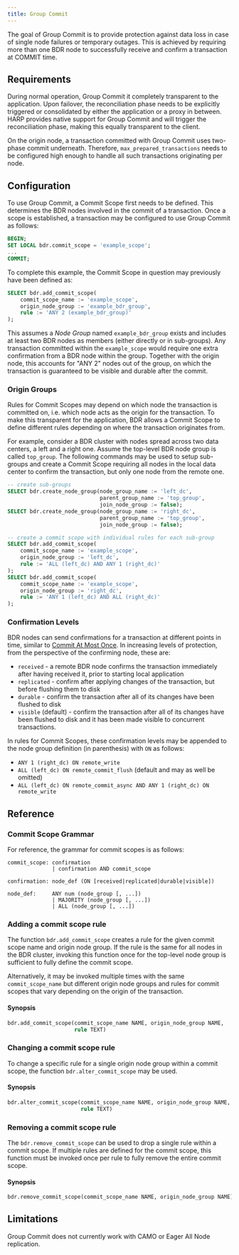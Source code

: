 ```yaml
---
title: Group Commit
---
```


The goal of Group Commit is to provide protection against data loss
in case of single node failures or temporary outages. This is achieved
by requiring more than one BDR node to successfully receive and
confirm a transaction at COMMIT time.

## Requirements

During normal operation, Group Commit it completely transparent to the
application.  Upon failover, the reconciliation phase needs to be
explicitly triggered or consolidated by either the application or a
proxy in between.  HARP provides native support for Group Commit and
will trigger the reconciliation phase, making this equally transparent
to the client.

On the origin node, a transaction committed with Group Commit uses
two-phase commit underneath.  Therefore, `max_prepared_transactions`
needs to be configured high enough to handle all such transactions
originating per node.

## Configuration

To use Group Commit, a Commit Scope first needs to be defined.  This
determines the BDR nodes involved in the commit of a transaction.
Once a scope is established, a transaction may be configured to use
Group Commit as follows:

```sql
BEGIN;
SET LOCAL bdr.commit_scope = 'example_scope';
...
COMMIT;
```

To complete this example, the Commit Scope in question may previously
have been defined as:

```sql
SELECT bdr.add_commit_scope(
    commit_scope_name := 'example_scope',
    origin_node_group := 'example_bdr_group',
    rule := 'ANY 2 (example_bdr_group)'
);
```

This assumes a *Node Group* named `example_bdr_group` exists and
includes at least two BDR nodes as members (either directly or in
sub-groups).  Any transaction committed within the `example_scope`
would require one extra confirmation from a BDR node within the group.
Together with the origin node, this accounts for "ANY 2" nodes out of
the group, on which the transaction is guaranteed to be visible and
durable after the commit.

### Origin Groups

Rules for Commit Scopes may depend on which node the transaction is
committed on, i.e. which node acts as the origin for the transaction.
To make this transparent for the application, BDR allows a Commit
Scope to define different rules depending on where the transaction
originates from.

For example, consider a BDR cluster with nodes spread across two data
centers, a left and a right one.  Assume the top-level BDR node group
is called `top_group`.  The following commands may be used to setup
sub-groups and create a Commit Scope requiring all nodes in the local
data center to confirm the transaction, but only one node from the
remote one.

```sql
-- create sub-groups
SELECT bdr.create_node_group(node_group_name := 'left_dc',
                             parent_group_name := 'top_group',
                             join_node_group := false);
SELECT bdr.create_node_group(node_group_name := 'right_dc',
                             parent_group_name := 'top_group',
                             join_node_group := false);

-- create a commit scope with individual rules for each sub-group
SELECT bdr.add_commit_scope(
    commit_scope_name := 'example_scope',
    origin_node_group := 'left_dc',
    rule := 'ALL (left_dc) AND ANY 1 (right_dc)'
);
SELECT bdr.add_commit_scope(
    commit_scope_name := 'example_scope',
    origin_node_group := 'right_dc',
    rule := 'ANY 1 (left_dc) AND ALL (right_dc)'
);
```

### Confirmation Levels

BDR nodes can send confirmations for a transaction at different points
in time, similar to [Commit At Most Once](camo.md).  In increasing
levels of protection, from the perspective of the confirming node,
these are:

* `received` - a remote BDR node confirms the transaction immediately
  after having received it, prior to starting local application
* `replicated` - confirm after applying changes of the transaction,
  but before flushing them to disk
* `durable` - confirm the transaction after all of its changes have
  been flushed to disk
* `visible` (default) - confirm the transaction after all of its
  changes have been flushed to disk and it has been made visible to
  concurrent transactions.

In rules for Commit Scopes, these confirmation levels may be appended
to the node group definition (in parenthesis) with `ON` as follows:

* `ANY 1 (right_dc) ON remote_write`
* `ALL (left_dc) ON remote_commit_flush` (default and may as well be
  omitted)
* `ALL (left_dc) ON remote_commit_async AND ANY 1 (right_dc) ON remote_write`

## Reference

### Commit Scope Grammar

For reference, the grammar for commit scopes is as follows:

```
commit_scope: confirmation
              | confirmation AND commit_scope

confirmation: node_def (ON [received|replicated|durable|visible])

node_def:     ANY num (node_group [, ...])
              | MAJORITY (node_group [, ...])
              | ALL (node_group [, ...])
```

### Adding a commit scope rule

The function `bdr.add_commit_scope` creates a rule for the given
commit scope name and origin node group. If the rule is the same for
all nodes in the BDR cluster, invoking this function once for the
top-level node group is sufficient to fully define the commit scope.

Alternatively, it may be invoked multiple times with the same
`commit_scope_name` but different origin node groups and rules for
commit scopes that vary depending on the origin of the transaction.

#### Synopsis

```sql
bdr.add_commit_scope(commit_scope_name NAME, origin_node_group NAME,
                     rule TEXT)
```

### Changing a commit scope rule

To change a specific rule for a single origin node group within a
commit scope, the function `bdr.alter_commit_scope` may be used.

#### Synopsis

```sql
bdr.alter_commit_scope(commit_scope_name NAME, origin_node_group NAME,
                       rule TEXT)
```

### Removing a commit scope rule

The `bdr.remove_commit_scope` can be used to drop a single rule within
a commit scope.  If multiple rules are defined for the commit scope,
this function must be invoked once per rule to fully remove the entire
commit scope.

#### Synopsis

```sql
bdr.remove_commit_scope(commit_scope_name NAME, origin_node_group NAME)
```

## Limitations

Group Commit does not currently work with CAMO or Eager All Node
replication.
